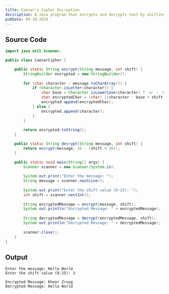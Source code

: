 ```yaml
---
title: Caesar's Cipher Encryption
decsription: A Java program that encrypts and decrypts text by shifting characters based on a given value.
pubDate: 09-18-2024
---
```


## Source Code

```java
import java.util.Scanner;

public class CaesarCipher {

    public static String encrypt(String message, int shift) {
        StringBuilder encrypted = new StringBuilder();
        
        for (char character : message.toCharArray()) {
            if (Character.isLetter(character)) {
                char base = Character.isLowerCase(character) ? 'a' : 'A';
                char encryptedChar = (char) ((character - base + shift) % 26 + base);
                encrypted.append(encryptedChar);
            } else {
                encrypted.append(character);
            }
        }
        
        return encrypted.toString();
    }

    public static String decrypt(String message, int shift) {
        return encrypt(message, 26 - (shift % 26));
    }

    public static void main(String[] args) {
        Scanner scanner = new Scanner(System.in);
        
        System.out.print("Enter the message: ");
        String message = scanner.nextLine();
        
        System.out.print("Enter the shift value (0-25): ");
        int shift = scanner.nextInt();
        
        String encryptedMessage = encrypt(message, shift);
        System.out.println("Encrypted Message: " + encryptedMessage);
        
        String decryptedMessage = decrypt(encryptedMessage, shift);
        System.out.println("Decrypted Message: " + decryptedMessage);
        
        scanner.close();
    }
}
```

## Output

```text
Enter the message: Hello World
Enter the shift value (0-25): 3

Encrypted Message: Khoor Zruog
Decrypted Message: Hello World
```
